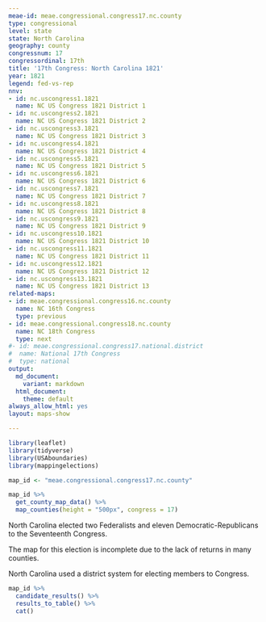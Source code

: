 ```yaml
---
meae-id: meae.congressional.congress17.nc.county
type: congressional
level: state
state: North Carolina
geography: county
congressnum: 17
congressordinal: 17th
title: '17th Congress: North Carolina 1821'
year: 1821
legend: fed-vs-rep
nnv:
- id: nc.uscongress1.1821
  name: NC US Congress 1821 District 1
- id: nc.uscongress2.1821
  name: NC US Congress 1821 District 2
- id: nc.uscongress3.1821
  name: NC US Congress 1821 District 3
- id: nc.uscongress4.1821
  name: NC US Congress 1821 District 4
- id: nc.uscongress5.1821
  name: NC US Congress 1821 District 5
- id: nc.uscongress6.1821
  name: NC US Congress 1821 District 6
- id: nc.uscongress7.1821
  name: NC US Congress 1821 District 7
- id: nc.uscongress8.1821
  name: NC US Congress 1821 District 8
- id: nc.uscongress9.1821
  name: NC US Congress 1821 District 9
- id: nc.uscongress10.1821
  name: NC US Congress 1821 District 10
- id: nc.uscongress11.1821
  name: NC US Congress 1821 District 11
- id: nc.uscongress12.1821
  name: NC US Congress 1821 District 12
- id: nc.uscongress13.1821
  name: NC US Congress 1821 District 13
related-maps:
- id: meae.congressional.congress16.nc.county
  name: NC 16th Congress
  type: previous
- id: meae.congressional.congress18.nc.county
  name: NC 18th Congress
  type: next
#- id: meae.congressional.congress17.national.district
#  name: National 17th Congress
#  type: national
output:
  md_document:
    variant: markdown
  html_document:
    theme: default
always_allow_html: yes
layout: maps-show

---
```


```r
library(leaflet)
library(tidyverse)
library(USAboundaries)
library(mappingelections)

map_id <- "meae.congressional.congress17.nc.county"
```

<div class="map">

```r
map_id %>%
  get_county_map_data() %>%
  map_counties(height = "500px", congress = 17)
```

</div>

North Carolina elected two Federalists and eleven Democratic-Republicans to the Seventeenth Congress.

The map for this election is incomplete due to the lack of returns in many counties.

North Carolina used a district system for electing members to Congress. 

<div class="results-table">

```r
map_id %>%
  candidate_results() %>%
  results_to_table() %>%
  cat()
```

</div>
